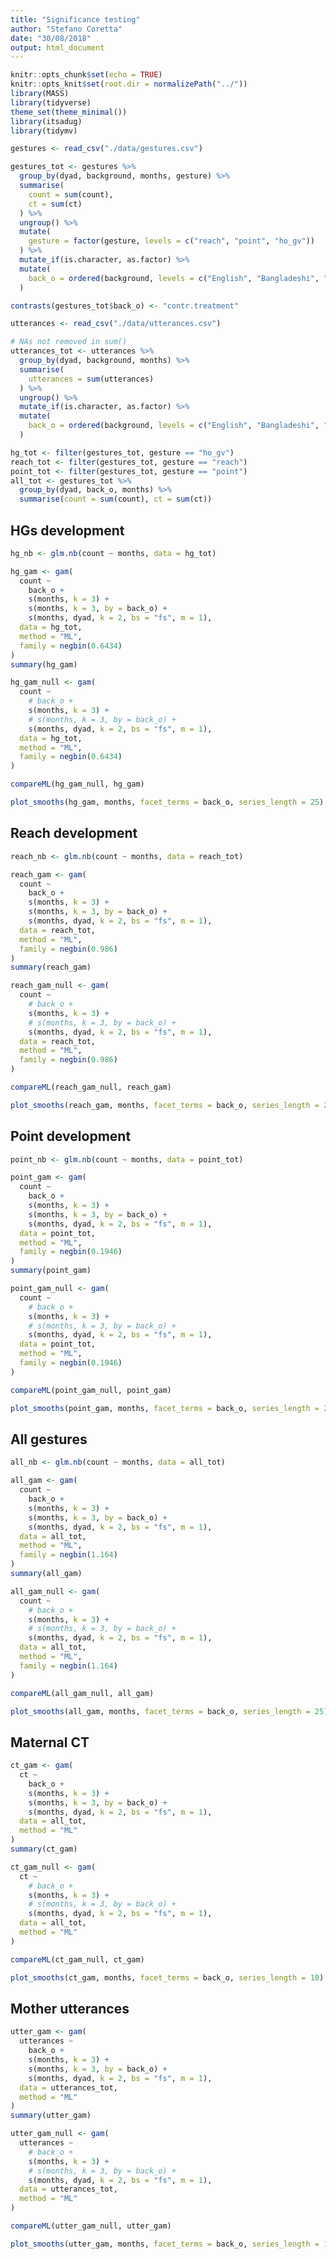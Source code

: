 ```yaml
---
title: "Significance testing"
author: "Stefano Coretta"
date: "30/08/2018"
output: html_document
---
```


```r
knitr::opts_chunk$set(echo = TRUE)
knitr::opts_knit$set(root.dir = normalizePath("../"))
library(MASS)
library(tidyverse)
theme_set(theme_minimal())
library(itsadug)
library(tidymv)
```

```r
gestures <- read_csv("./data/gestures.csv")

gestures_tot <- gestures %>%
  group_by(dyad, background, months, gesture) %>%
  summarise(
    count = sum(count),
    ct = sum(ct)
  ) %>%
  ungroup() %>%
  mutate(
    gesture = factor(gesture, levels = c("reach", "point", "ho_gv"))
  ) %>%
  mutate_if(is.character, as.factor) %>%
  mutate(
    back_o = ordered(background, levels = c("English", "Bangladeshi", "Chinese"))
  )

contrasts(gestures_tot$back_o) <- "contr.treatment"

utterances <- read_csv("./data/utterances.csv")

# NAs not removed in sum()
utterances_tot <- utterances %>%
  group_by(dyad, background, months) %>%
  summarise(
    utterances = sum(utterances)
  ) %>%
  ungroup() %>%
  mutate_if(is.character, as.factor) %>%
  mutate(
    back_o = ordered(background, levels = c("English", "Bangladeshi", "Chinese"))
  )

hg_tot <- filter(gestures_tot, gesture == "ho_gv")
reach_tot <- filter(gestures_tot, gesture == "reach")
point_tot <- filter(gestures_tot, gesture == "point")
all_tot <- gestures_tot %>%
  group_by(dyad, back_o, months) %>%
  summarise(count = sum(count), ct = sum(ct))
```

## HGs development

```r
hg_nb <- glm.nb(count ~ months, data = hg_tot)

hg_gam <- gam(
  count ~
    back_o +
    s(months, k = 3) +
    s(months, k = 3, by = back_o) +
    s(months, dyad, k = 2, bs = "fs", m = 1),
  data = hg_tot,
  method = "ML",
  family = negbin(0.6434)
)
summary(hg_gam)

hg_gam_null <- gam(
  count ~
    # back_o +
    s(months, k = 3) +
    # s(months, k = 3, by = back_o) +
    s(months, dyad, k = 2, bs = "fs", m = 1),
  data = hg_tot,
  method = "ML",
  family = negbin(0.6434)
)

compareML(hg_gam_null, hg_gam)
```

```r
plot_smooths(hg_gam, months, facet_terms = back_o, series_length = 25)
```

## Reach development

```r
reach_nb <- glm.nb(count ~ months, data = reach_tot)

reach_gam <- gam(
  count ~
    back_o +
    s(months, k = 3) +
    s(months, k = 3, by = back_o) +
    s(months, dyad, k = 2, bs = "fs", m = 1),
  data = reach_tot,
  method = "ML",
  family = negbin(0.986)
)
summary(reach_gam)

reach_gam_null <- gam(
  count ~
    # back_o +
    s(months, k = 3) +
    # s(months, k = 3, by = back_o) +
    s(months, dyad, k = 2, bs = "fs", m = 1),
  data = reach_tot,
  method = "ML",
  family = negbin(0.986)
)

compareML(reach_gam_null, reach_gam)
```

```r
plot_smooths(reach_gam, months, facet_terms = back_o, series_length = 25)
```

## Point development

```r
point_nb <- glm.nb(count ~ months, data = point_tot)

point_gam <- gam(
  count ~
    back_o +
    s(months, k = 3) +
    s(months, k = 3, by = back_o) +
    s(months, dyad, k = 2, bs = "fs", m = 1),
  data = point_tot,
  method = "ML",
  family = negbin(0.1946)
)
summary(point_gam)

point_gam_null <- gam(
  count ~
    # back_o +
    s(months, k = 3) +
    # s(months, k = 3, by = back_o) +
    s(months, dyad, k = 2, bs = "fs", m = 1),
  data = point_tot,
  method = "ML",
  family = negbin(0.1946)
)

compareML(point_gam_null, point_gam)
```

```r
plot_smooths(point_gam, months, facet_terms = back_o, series_length = 25)
```

## All gestures

```r
all_nb <- glm.nb(count ~ months, data = all_tot)

all_gam <- gam(
  count ~
    back_o +
    s(months, k = 3) +
    s(months, k = 3, by = back_o) +
    s(months, dyad, k = 2, bs = "fs", m = 1),
  data = all_tot,
  method = "ML",
  family = negbin(1.164)
)
summary(all_gam)

all_gam_null <- gam(
  count ~
    # back_o +
    s(months, k = 3) +
    # s(months, k = 3, by = back_o) +
    s(months, dyad, k = 2, bs = "fs", m = 1),
  data = all_tot,
  method = "ML",
  family = negbin(1.164)
)

compareML(all_gam_null, all_gam)
```

```r
plot_smooths(all_gam, months, facet_terms = back_o, series_length = 25)
```

## Maternal CT

```r
ct_gam <- gam(
  ct ~
    back_o +
    s(months, k = 3) +
    s(months, k = 3, by = back_o) +
    s(months, dyad, k = 2, bs = "fs", m = 1),
  data = all_tot,
  method = "ML"
)
summary(ct_gam)

ct_gam_null <- gam(
  ct ~
    # back_o +
    s(months, k = 3) +
    # s(months, k = 3, by = back_o) +
    s(months, dyad, k = 2, bs = "fs", m = 1),
  data = all_tot,
  method = "ML"
)

compareML(ct_gam_null, ct_gam)
```

```r
plot_smooths(ct_gam, months, facet_terms = back_o, series_length = 10)
```

## Mother utterances

```r
utter_gam <- gam(
  utterances ~
    back_o +
    s(months, k = 3) +
    s(months, k = 3, by = back_o) +
    s(months, dyad, k = 2, bs = "fs", m = 1),
  data = utterances_tot,
  method = "ML"
)
summary(utter_gam)

utter_gam_null <- gam(
  utterances ~
    # back_o +
    s(months, k = 3) +
    # s(months, k = 3, by = back_o) +
    s(months, dyad, k = 2, bs = "fs", m = 1),
  data = utterances_tot,
  method = "ML"
)

compareML(utter_gam_null, utter_gam)
```

```r
plot_smooths(utter_gam, months, facet_terms = back_o, series_length = 10)
```
